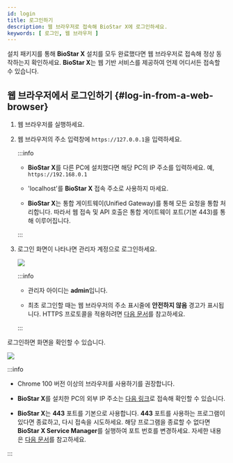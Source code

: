 ```yaml
---
id: login
title: 로그인하기
description: 웹 브라우저로 접속해 BioStar X에 로그인하세요.
keywords: [ 로그인, 웹 브라우저 ]
---
```


설치 패키지를 통해 **BioStar X** 설치를 모두 완료했다면 웹 브라우저로 접속해 정상 동작하는지 확인하세요. **BioStar X**는 웹 기반 서비스를 제공하여 언제 어디서든 접속할 수 있습니다.

## 웹 브라우저에서 로그인하기 {#log-in-from-a-web-browser}

1. 웹 브라우저를 실행하세요.

1. 웹 브라우저의 주소 입력창에 `https://127.0.0.1`을 입력하세요.

    :::info

    * **BioStar X**를 다른 PC에 설치했다면 해당 PC의 IP 주소를 입력하세요. 예, `https://192.168.0.1`

    * 'localhost'를 **BioStar X** 접속 주소로 사용하지 마세요.

    * **BioStar X**는 통합 게이트웨이(Unified Gateway)를 통해 모든 요청을 통합 처리합니다. 따라서 웹 접속 및 API 호출은 통합 게이트웨이 포트(기본 443)를 통해 이루어집니다.

    :::

1. 로그인 화면이 나타나면 관리자 계정으로 로그인하세요.

    <Image src='/img/biostarx-login.png' />

    :::info

    * 관리자 아이디는 **admin**입니다. 

    * 최초 로그인할 때는 웹 브라우저의 주소 표시줄에 **안전하지 않음** 경고가 표시됩니다. HTTPS 프로토콜을 적용하려면 [다음 문서](settings-server-https)를 참고하세요.

    :::

로그인하면 <Cmd sid='shell.header.launcher' /> 화면을 확인할 수 있습니다.

<Image src='/img/biostarx-main-launcher.png' alone />

:::info

* Chrome 100 버전 이상의 브라우저를 사용하기를 권장합니다.

* **BioStar X**를 설치한 PC의 외부 IP 주소는 [다음 링크](https://whatismyipaddress.com/)로 접속해 확인할 수 있습니다.

* **BioStar X**는 **443** 포트를 기본으로 사용합니다. **443** 포트를 사용하는 프로그램이 있다면 종료하고, 다시 접속을 시도하세요. 해당 프로그램을 종료할 수 없다면 **BioStar X Service Manager**를 실행하여 포트 번호를 변경하세요. 자세한 내용은 [다음 문서](change-port)를 참고하세요.

:::